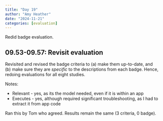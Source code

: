 ```yaml
---
title: "Day 19"
author: "Amy Heather"
date: "2024-11-21"
categories: [evaluation]
---
```


::: {.callout-note}

Redid badge evaluation.

:::

## 09.53-09.57: Revisit evaluation

Revisited and revised the badge criteria to (a) make them up-to-date, and (b) make sure they are *specific* to the descriptions from each badge. Hence, redoing evaluations for all eight studies.

Notes:

* Relevant - yes, as its the model needed, even if it is within an app
* Executes - yes, although required significant troubleshooting, as I had to extract it from app code

Ran this by Tom who agreed. Results remain the same (3 criteria, 0 badge).
